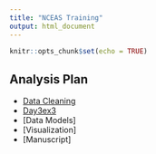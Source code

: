 ```yaml
---
title: "NCEAS Training"
output: html_document
---
```


```r
knitr::opts_chunk$set(echo = TRUE)
```

## Analysis Plan 

- [Data Cleaning](data-cleaning.html)
- [Day3ex3](day3-ex3.html)
- [Data Models]
- [Visualization]
- [Manuscript]

